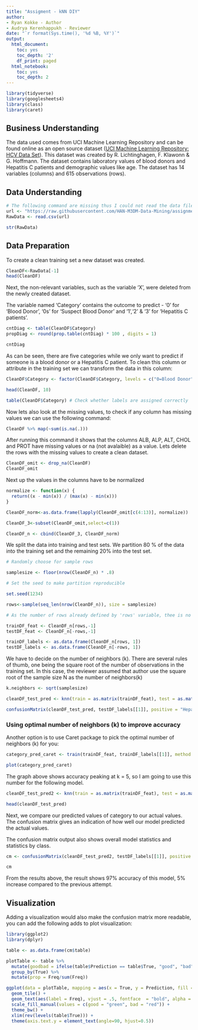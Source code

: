 ```yaml
---
title: "Assigment - kNN DIY"
author:
- Ryan Kokke - Author
- Audrya Kerenhappukh - Reviewer
date: "`r format(Sys.time(), '%d %B, %Y')`"
output:
  html_document:
    toc: yes
    toc_depth: '2'
    df_print: paged
  html_notebook:
    toc: yes
    toc_depth: 2
---
```


```r

library(tidyverse)
library(googlesheets4)
library(class)
library(caret)
```

## Business Understanding
The data used comes from UCI Machine Learning Repository and can be found online as an open source dataset ([UCI Machine Learning Repository: HCV Data Set](https://archive.ics.uci.edu/ml/datasets/HCV+data#)). This dataset was created by R. Lichtinghagen, F. Klawonn & G. Hoffmann. The dataset contains laboratory values of blood donors and Hepatitis C patients and demographic values like age. The dataset has 14 variables (columns) and 615 observations (rows).

## Data Understanding

```r
# The following command are missing thus I could not read the data files :
url <- "https://raw.githubusercontent.com/HAN-M3DM-Data-Mining/assignments/master/datasets/KNN-hcvdat0.csv"
RawData <- read.csv(url)
```

```r
str(RawData)
```

## Data Preparation
To create a clean training set a new dataset was created.

```r
CleanDF<-RawData[-1]
head(CleanDF)
```

Next, the non-relevant variables, such as the variable 'X', were deleted from the newly created dataset. 

The variable named 'Category' contains the outcome to predict - '0' for 'Blood Donor', '0s' for 'Suspect Blood Donor' and '1','2' & '3' for 'Hepatitis C patients'.

```r
cntDiag <- table(CleanDF$Category)
propDiag <- round(prop.table(cntDiag) * 100 , digits = 1)

cntDiag
```
As can be seen, there are five categories while we only want to predict if someone is a blood donor or a Hepatitis C patient. To clean this column or attribute in the training set we can transform the data in this column:

```r
CleanDF$Category <- factor(CleanDF$Category, levels = c("0=Blood Donor","0s=suspect Blood Donor", "1=Hepatitis", "2=Fibrosis", "3=Cirrhosis"), labels = c("Blood Donor", "Blood Donor", "Hepatitis C", "Hepatitis C", "Hepatitis C"))

head(CleanDF, 10)

table(CleanDF$Category) # Check whether labels are assigned correctly 
```
Now lets also look at the missing values, to check if any column has missing values we can use the following command:

```r
CleanDF %>% map(~sum(is.na(.)))
```
After running this command it shows that the columns ALB, ALP, ALT, CHOL and PROT have missing values or na (not avalaible) as a value. Lets delete the rows with the missing values to create a clean dataset. 

```r
CleanDF_omit <- drop_na(CleanDF)
CleanDF_omit
```
Next up the values in the columns have to be normalized

```r

normalize <- function(x) { 
  return((x - min(x)) / (max(x) - min(x))) 
}

CleanDF_norm<-as.data.frame(lapply(CleanDF_omit[c(4:13)], normalize)) 

CleanDF_3<-subset(CleanDF_omit,select=c(1)) 

CleanDF_n <- cbind(CleanDF_3, CleanDF_norm)

```


We split the data into training and test sets. We partition 80 % of the data into the training set and the remaining 20% into the test set. 

```r

# Randomly choose for sample rows 

samplesize <- floor(nrow(CleanDF_n) * .8) 

# Set the seed to make partition reproducible 

set.seed(1234)

rows<-sample(seq_len(nrow(CleanDF_n)), size = samplesize)


```


```r

# As the number of rows already defined by 'rows' variable, thee is no need of selecting specific number anymore 

trainDF_feat <- CleanDF_n[rows,-1] 
testDF_feat <- CleanDF_n[-rows,-1] 

trainDF_labels <- as.data.frame(CleanDF_n[rows, 1])
testDF_labels <- as.data.frame(CleanDF_n[-rows, 1])
```

We have to decide on the number of neighbors (k). There are several rules of thumb, one being the square root of the number of observations in the training set. In this case, the reviewer assumed that author use the square root of the sample size N as the number of neighbors(k)

```r
k.neighbors <- sqrt(samplesize)

cleanDF_test_pred <- knn(train = as.matrix(trainDF_feat), test = as.matrix(testDF_feat), cl = as.matrix(trainDF_labels), k = k.neighbors)

confusionMatrix(cleanDF_test_pred, testDF_labels[[1]], positive = "Hepatitis C", dnn = c("Prediction", "True"))
```
### Using optimal number of neighbors (k) to improve accuracy

Another option is to use Caret package to pick the optimal number of neighbors (k) for you: 
```r

category_pred_caret <- train(trainDF_feat, trainDF_labels[[1]], method = "knn", preProcess = c("center","scale"))

plot(category_pred_caret)

```
 
 The graph above shows accuracy peaking at k = 5, so I am going to use this number for the following model.

```r
cleanDF_test_pred2 <- knn(train = as.matrix(trainDF_feat), test = as.matrix(testDF_feat), cl = as.matrix(trainDF_labels), k = 5)

head(cleanDF_test_pred)

```

Next, we compare our predicted values of category to our actual values. The confusion matrix gives an indication of how well our model predicted the actual values.

The confusion matrix output also shows overall model statistics and statistics by class.
```r
cm <- confusionMatrix(cleanDF_test_pred2, testDF_labels[[1]], positive = "Hepatitis C", dnn = c("Prediction", "True"))

cm
```
From the results above, the result shows 97% accuracy of this model, 5% increase compared to the previous attempt. 

## Visualization 

Adding a visualization would also make the confusion matrix more readable, you can add the following adds to plot visualization:

```r
library(ggplot2)
library(dplyr)
```

```r
table <- as.data.frame(cm$table)

plotTable <- table %>%
  mutate(goodbad = ifelse(table$Prediction == table$True, "good", "bad")) %>%
  group_by(True) %>%
  mutate(prop = Freq/sum(Freq))

ggplot(data = plotTable, mapping = aes(x = True, y = Prediction, fill = goodbad, alpha = Freq)) +
  geom_tile() +
  geom_text(aes(label = Freq), vjust = .5, fontface  = "bold", alpha = 1) +
  scale_fill_manual(values = c(good = "green", bad = "red")) +
  theme_bw() +
  xlim(rev(levels(table$True))) +
  theme(axis.text.y = element_text(angle=90, hjust=0.5))
```

